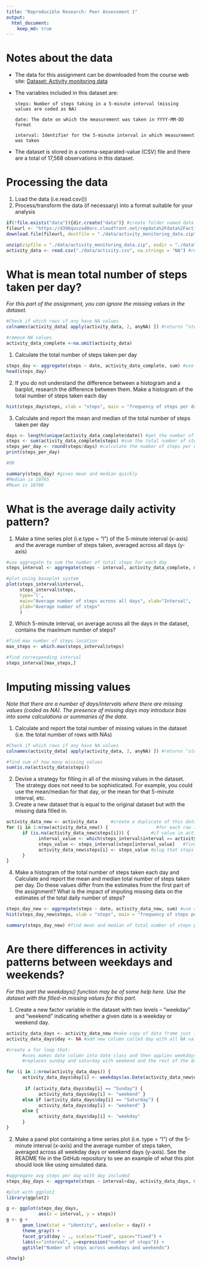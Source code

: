 ```yaml
---
title: "Reproducible Research: Peer Assessment 1"
output: 
  html_document:
    keep_md: true
---
```



# Notes about the data
* The data for this assignment can be downloaded from the course web site: [Dataset: Activity monitoring data](https://d396qusza40orc.cloudfront.net/repdata%2Fdata%2Factivity.zip)

* The variables included in this dataset are:

      steps: Number of steps taking in a 5-minute interval (missing values are coded as NA)
      
      date: The date on which the measurement was taken in YYYY-MM-DD format
      
      interval: Identifier for the 5-minute interval in which measurement was taken

* The dataset is stored in a comma-separated-value (CSV) file and there are a total of 17,568 observations in this dataset.

# Processing the data
1. Load the data (i.e.read.csv())
2. Process/transform the data (if necessary) into a format suitable for your analysis

```r
if(!file.exists("data")){dir.create("data")} #create folder named data if it does not exist already
fileurl <- "https://d396qusza40orc.cloudfront.net/repdata%2Fdata%2Factivity.zip" #make file varibale
download.file(fileurl, destfile = "./data/activity_monitoring_data.zip") #save the file  

unzip(zipfile = "./data/activity_monitoring_data.zip", exdir = "./data") #unzip the file into data folder
activity_data <- read.csv("./data/activity.csv", na.strings = "NA") #read the file in and note NA strings are NA
```


# What is mean total number of steps taken per day?
*For this part of the assignment, you can ignore the missing values in the dataset.* 

```r
#Check if which rows if any have NA values
colnames(activity_data[ apply(activity_data, 2, anyNA) ]) #returns "steps"

#remove NA values
activity_data_complete <-na.omit(activity_data)
```


1. Calculate the total number of steps taken per day
```r
steps_day <- aggregate(steps ~ date, activity_data_complete, sum) #use aggregate to sum the number of total steps for each day
head(steps_day)
```

2. If you do not understand the difference between a histogram and a barplot, research the difference between them. Make a histogram of the total number of steps taken each day
```r
hist(steps_day$steps, xlab = "steps", main = "frequency of steps per day")
```

3. Calculate and report the mean and median of the total number of steps taken per day
```r
days <- length(unique(activity_data_complete$date)) #get the number of unique days
steps <- sum(activity_data_complete$steps) #sum the total number of steps taken
steps_per_day <- round(steps/days) #calculate the number of steps per day, round to nearest whole number (can't take half steps)
print(steps_per_day)

#OR

summary(steps_day) #gives mean and median quickly
#Median is 10765
#Mean is 10766
```


# What is the average daily activity pattern?
1. Make a time series plot (i.e.type = "l") of the 5-minute interval (x-axis) and the average number of steps taken, averaged across all days (y-axis)

```r
#use aggregate to sum the number of total steps for each day
steps_interval <- aggregate(steps ~ interval, activity_data_complete, mean) 

#plot using baseplot system
plot(steps_interval$interval, 
     steps_interval$steps, 
     type='l', 
     main="Average number of steps across all days", xlab="Interval", 
     ylab="Average number of steps"
     ) 
```


2. Which 5-minute interval, on average across all the days in the dataset, contains the maximum number of steps?
```r
#find max number of steps location
max_steps <- which.max(steps_interval$steps) 

#find corresponding interval
steps_interval[max_steps,]
```


# Imputing missing values
*Note that there are a number of days/intervals where there are missing values (coded as NA). The presence of missing days may introduce bias into some calculations or summaries of the data.*

1. Calculate and report the total number of missing values in the dataset (i.e. the total number of rows with NAs)
```r
#Check if which rows if any have NA values
colnames(activity_data[ apply(activity_data, 2, anyNA) ]) #returns "steps"

#find sum of how many missing values
sum(is.na(activity_data$steps)) 
```

2. Devise a strategy for filling in all of the missing values in the dataset. The strategy does not need to be sophisticated. For example, you could use the mean/median for that day, or the mean for that 5-minute interval, etc.
3. Create a new dataset that is equal to the original dataset but with the missing data filled in.

```r
activity_data_new <- activity_data     #create a duplicate of this data frame where you will fill in the missing values in the following for loop and thus create a new dataset that is equal to the original dataset but with the missing data filled in.
for (i in 1:nrow(activity_data_new)) {                  #for each row in 1 to last row in activity data...
      if (is.na(activity_data_new$steps[i])) {        #if value in activity_data$steps is NA....
            interval_value <- which(steps_interval$interval == activity_data_new$interval[i]) #find the interval value in the activity_data set for selected steps value and find the interval value it corresponds to in the average steps per interval data frame (steps_interval)
            steps_value <- steps_interval$steps[interval_value]   #find the steps value for the corresponding interval value in the average steps per interval data frame (steps_interval)
            activity_data_new$steps[i] <- steps_value #plug that steps value back into the missing value 
      }
}

```

4. Make a histogram of the total number of steps taken each day and Calculate and report the mean and median total number of steps taken per day. Do these values differ from the estimates from the first part of the assignment? What is the impact of imputing missing data on the estimates of the total daily number of steps?
```r
steps_day_new <- aggregate(steps ~ date, activity_data_new, sum) #use aggregate to sum the number of total steps for each day
hist(steps_day_new$steps, xlab = "steps", main = "frequency of steps per day")

summary(steps_day_new) #find mean and median of total number of steps per day, which are nearly the same as before: mean = 10766  and median: 10766
```


# Are there differences in activity patterns between weekdays and weekends?
*For this part the weekdays() function may be of some help here. Use the dataset with the filled-in missing values for this part.*

1. Create a new factor variable in the dataset with two levels – “weekday” and “weekend” indicating whether a given date is a weekday or weekend day.

```r
activity_data_days <- activity_data_new #make copy of data frame just in case...
activity_data_days$day <- NA #add new column called day with all NA values

#create a for loop that:
      #uses makes date column into date class and then applies weekdays to determine the day of the week and reassigns that variable
      #replaces sunday and saturday with weekend and the rest of the days with weekaday

for (i in 1:nrow(activity_data_days)) {
      activity_data_days$day[i] <- weekdays(as.Date(activity_data_new$date[i]))
     
       if (activity_data_days$day[i] == "Sunday") {
            activity_data_days$day[i] <- "weekend" }
      else if (activity_data_days$day[i] == "Saturday") {
            activity_data_days$day[i] <- "weekend" }
      else {
            activity_data_days$day[i] <- "weekday"
      }
}
```


2. Make a panel plot containing a time series plot (i.e. type = "l") of the 5-minute interval (x-axis) and the average number of steps taken, averaged across all weekday days or weekend days (y-axis). See the README file in the GitHub repository to see an example of what this plot should look like using simulated data.

```r
#aggregate avg steps per day with day included
steps_day_days <- aggregate(steps ~ interval+day, activity_data_days, mean)

#plot with ggplot2
library(ggplot2)

g <- ggplot(steps_day_days, 
            aes(x = interval, y = steps))
g <- g + 
      geom_line(stat = "identity", aes(color = day)) +
      theme_gray() +
      facet_grid(day ~ ., scales="fixed", space="fixed") +
      labs(x="interval", y=expression("number of steps")) +
      ggtitle("Number of steps across weekdays and weekends")

show(g)

```




